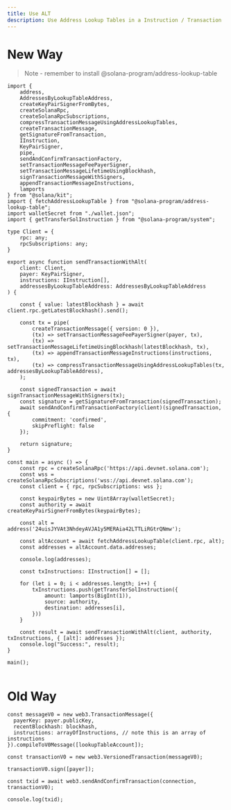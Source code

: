 ```yaml
---
title: Use ALT
description: Use Address Lookup Tables in a Instruction / Transaction
---
```


# New Way

> Note - remember to install @solana-program/address-lookup-table

```tsx
import {
    address,
    AddressesByLookupTableAddress,
    createKeyPairSignerFromBytes,
    createSolanaRpc,
    createSolanaRpcSubscriptions,
    compressTransactionMessageUsingAddressLookupTables,
    createTransactionMessage,
    getSignatureFromTransaction,
    IInstruction,
    KeyPairSigner,
    pipe,
    sendAndConfirmTransactionFactory,
    setTransactionMessageFeePayerSigner,
    setTransactionMessageLifetimeUsingBlockhash,
    signTransactionMessageWithSigners,
    appendTransactionMessageInstructions,
    lamports
} from "@solana/kit";
import { fetchAddressLookupTable } from "@solana-program/address-lookup-table";
import walletSecret from "./wallet.json";
import { getTransferSolInstruction } from "@solana-program/system";

type Client = {
    rpc: any;
    rpcSubscriptions: any;
}

export async function sendTransactionWithAlt(
    client: Client,
    payer: KeyPairSigner,
    instructions: IInstruction[],
    addressesByLookupTableAddress: AddressesByLookupTableAddress
) {

    const { value: latestBlockhash } = await client.rpc.getLatestBlockhash().send();

    const tx = pipe(
        createTransactionMessage({ version: 0 }),
        (tx) => setTransactionMessageFeePayerSigner(payer, tx),
        (tx) => setTransactionMessageLifetimeUsingBlockhash(latestBlockhash, tx),
        (tx) => appendTransactionMessageInstructions(instructions, tx),
        (tx) => compressTransactionMessageUsingAddressLookupTables(tx, addressesByLookupTableAddress),
    );

    const signedTransaction = await signTransactionMessageWithSigners(tx);
    const signature = getSignatureFromTransaction(signedTransaction);
    await sendAndConfirmTransactionFactory(client)(signedTransaction, {
        commitment: 'confirmed',
        skipPreflight: false
    });

    return signature;
}

const main = async () => {
    const rpc = createSolanaRpc('https://api.devnet.solana.com');
    const wss = createSolanaRpcSubscriptions('wss://api.devnet.solana.com');
    const client = { rpc, rpcSubscriptions: wss };

    const keypairBytes = new Uint8Array(walletSecret);
    const authority = await createKeyPairSignerFromBytes(keypairBytes);

    const alt = address('24uisJYVAt3NhdeyAVJA1y5MERAia42LTTLiRGtrQNmw');

    const altAccount = await fetchAddressLookupTable(client.rpc, alt);
    const addresses = altAccount.data.addresses;

    console.log(addresses);

    const txInstructions: IInstruction[] = [];

    for (let i = 0; i < addresses.length; i++) {
        txInstructions.push(getTransferSolInstruction({
            amount: lamports(BigInt(1)),
            source: authority,
            destination: addresses[i],
        }))
    }

    const result = await sendTransactionWithAlt(client, authority, txInstructions, { [alt]: addresses });
    console.log("Success:", result);
}

main();


```

# Old Way

```tsx
const messageV0 = new web3.TransactionMessage({
  payerKey: payer.publicKey,
  recentBlockhash: blockhash,
  instructions: arrayOfInstructions, // note this is an array of instructions
}).compileToV0Message([lookupTableAccount]);
 
const transactionV0 = new web3.VersionedTransaction(messageV0);
 
transactionV0.sign([payer]);
 
const txid = await web3.sendAndConfirmTransaction(connection, transactionV0);
 
console.log(txid);
```
